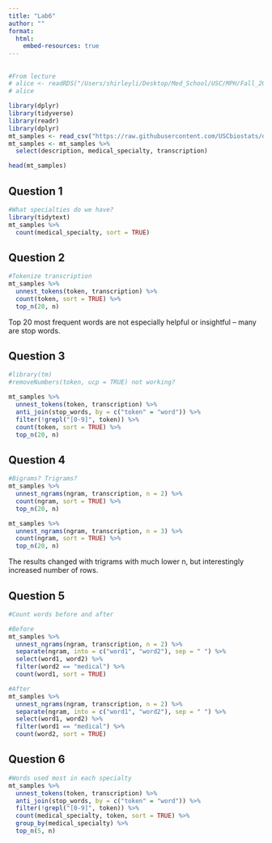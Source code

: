 ```yaml
---
title: "Lab6"
author: ""
format: 
  html:
    embed-resources: true
---
```


## 

```r
#From lecture
# alice <- readRDS("/Users/shirleyli/Desktop/Med_School/USC/MPH/Fall_2023/PM566_DataScience/Lab6/alice.rds")
# alice
```

```r
library(dplyr)
library(tidyverse)
library(readr)
library(dplyr)
mt_samples <- read_csv("https://raw.githubusercontent.com/USCbiostats/data-science-data/master/00_mtsamples/mtsamples.csv")
mt_samples <- mt_samples %>%
  select(description, medical_specialty, transcription)

head(mt_samples)
```

## Question 1
```r
#What specialties do we have? 
library(tidytext)
mt_samples %>%
  count(medical_specialty, sort = TRUE)
```

## Question 2
```r
#Tokenize transcription
mt_samples %>%
  unnest_tokens(token, transcription) %>%
  count(token, sort = TRUE) %>%
  top_n(20, n)
```
Top 20 most frequent words are not especially helpful or insightful -- many are stop words. 

## Question 3 
```r
#library(tm)
#removeNumbers(token, ucp = TRUE) not working? 

mt_samples %>%
  unnest_tokens(token, transcription) %>%
  anti_join(stop_words, by = c("token" = "word")) %>%
  filter(!grepl("[0-9]", token)) %>%
  count(token, sort = TRUE) %>%
  top_n(20, n)
```

## Question 4 
```r
#Bigrams? Trigrams? 
mt_samples %>%
  unnest_ngrams(ngram, transcription, n = 2) %>%
  count(ngram, sort = TRUE) %>% 
  top_n(20, n)

mt_samples %>%
  unnest_ngrams(ngram, transcription, n = 3) %>%
  count(ngram, sort = TRUE) %>% 
  top_n(20, n)
```
The results changed with trigrams with much lower n, but interestingly increased number of rows. 

## Question 5 
```r
#Count words before and after

#Before
mt_samples %>%
  unnest_ngrams(ngram, transcription, n = 2) %>%
  separate(ngram, into = c("word1", "word2"), sep = " ") %>%
  select(word1, word2) %>%
  filter(word2 == "medical") %>%
  count(word1, sort = TRUE)
```
```r
#After
mt_samples %>%
  unnest_ngrams(ngram, transcription, n = 2) %>%
  separate(ngram, into = c("word1", "word2"), sep = " ") %>%
  select(word1, word2) %>%
  filter(word1 == "medical") %>%
  count(word2, sort = TRUE)
```

## Question 6 
```r
#Words used most in each specialty 
mt_samples %>%
  unnest_tokens(token, transcription) %>%
  anti_join(stop_words, by = c("token" = "word")) %>%
  filter(!grepl("[0-9]", token)) %>%
  count(medical_specialty, token, sort = TRUE) %>%
  group_by(medical_specialty) %>%
  top_n(5, n)
```

